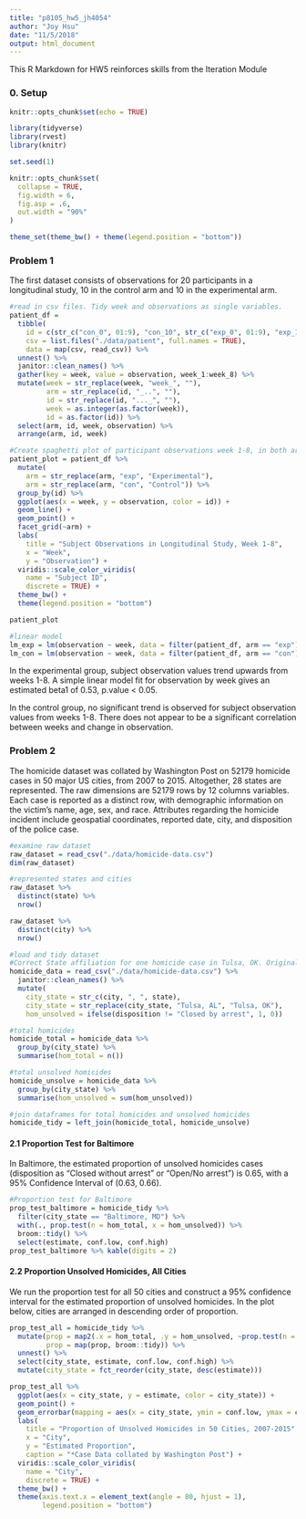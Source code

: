 ```yaml
---
title: "p8105_hw5_jh4054"
author: "Joy Hsu"
date: "11/5/2018"
output: html_document
---
```


This R Markdown for HW5 reinforces skills from the Iteration Module

### 0. Setup

```r
knitr::opts_chunk$set(echo = TRUE)

library(tidyverse)
library(rvest)
library(knitr)

set.seed(1)

knitr::opts_chunk$set(
  collapse = TRUE,
  fig.width = 6,
  fig.asp = .6,
  out.width = "90%"
)

theme_set(theme_bw() + theme(legend.position = "bottom"))
```

### Problem 1

The first dataset consists of observations for 20 participants in a longitudinal study, 10 in the control arm and 10 in the experimental arm. 
```r
#read in csv files. Tidy week and observations as single variables. 
patient_df = 
  tibble(
    id = c(str_c("con_0", 01:9), "con_10", str_c("exp_0", 01:9), "exp_10"),
    csv = list.files("./data/patient", full.names = TRUE),
    data = map(csv, read_csv)) %>% 
  unnest() %>% 
  janitor::clean_names() %>% 
  gather(key = week, value = observation, week_1:week_8) %>% 
  mutate(week = str_replace(week, "week_", ""),
         arm = str_replace(id, "_..", ""),
         id = str_replace(id, "..._", ""),
         week = as.integer(as.factor(week)),
         id = as.factor(id)) %>% 
  select(arm, id, week, observation) %>%
  arrange(arm, id, week)

#Create spaghetti plot of participant observations week 1-8, in both arms
patient_plot = patient_df %>% 
  mutate(
    arm = str_replace(arm, "exp", "Experimental"),
    arm = str_replace(arm, "con", "Control")) %>% 
  group_by(id) %>% 
  ggplot(aes(x = week, y = observation, color = id)) +
  geom_line() +
  geom_point() +
  facet_grid(~arm) +
  labs(
    title = "Subject Observations in Longitudinal Study, Week 1-8",
    x = "Week",
    y = "Observation") + 
  viridis::scale_color_viridis(
    name = "Subject ID", 
    discrete = TRUE) +
  theme_bw() +
  theme(legend.position = "bottom")

patient_plot

#linear model
lm_exp = lm(observation ~ week, data = filter(patient_df, arm == "exp")) %>% broom::tidy() %>% mutate(sig = p.value < 0.05)
lm_con = lm(observation ~ week, data = filter(patient_df, arm == "con")) %>% broom::tidy() %>% mutate(sig = p.value < 0.05)
```

In the experimental group, subject observation values trend upwards from weeks 1-8. A simple linear model fit for observation by week gives an estimated beta1 of 0.53, p.value < 0.05. 

In the control group, no significant trend is observed for subject observation values from weeks 1-8. There does not appear to be a significant correlation between weeks and change in observation. 

### Problem 2

The homicide dataset was collated by Washington Post on 52179 homicide cases in 50 major US cities, from 2007 to 2015. Altogether, 28 states are represented. The raw dimensions are 52179 rows by 12 columns variables. Each case is reported as a distinct row, with demographic information on the victim's name, age, sex, and race. Attributes regarding the homicide incident include geospatial coordinates, reported date, city, and disposition of the police case. 
```r
#examine raw dataset
raw_dataset = read_csv("./data/homicide-data.csv")
dim(raw_dataset)

#represented states and cities
raw_dataset %>% 
  distinct(state) %>% 
  nrow()

raw_dataset %>% 
  distinct(city) %>% 
  nrow()
```

```r
#load and tidy dataset
#Correct State affiliation for one homicide case in Tulsa, OK. Original case had incorrect state as Tulsa, AL
homicide_data = read_csv("./data/homicide-data.csv") %>% 
  janitor::clean_names() %>% 
  mutate(
    city_state = str_c(city, ", ", state),
    city_state = str_replace(city_state, "Tulsa, AL", "Tulsa, OK"),
    hom_unsolved = ifelse(disposition != "Closed by arrest", 1, 0))

#total homicides
homicide_total = homicide_data %>% 
  group_by(city_state) %>% 
  summarise(hom_total = n())

#total unsolved homicides
homicide_unsolve = homicide_data %>% 
  group_by(city_state) %>% 
  summarise(hom_unsolved = sum(hom_unsolved))

#join dataframes for total homicides and unsolved homicides
homicide_tidy = left_join(homicide_total, homicide_unsolve)
```

#### 2.1 Proportion Test for Baltimore

In Baltimore, the estimated proportion of unsolved homicides cases (disposition as “Closed without arrest” or “Open/No arrest”) is 0.65, with a 95% Confidence Interval of (0.63, 0.66). 
```r
#Proportion test for Baltimore
prop_test_baltimore = homicide_tidy %>% 
  filter(city_state == "Baltimore, MD") %>% 
  with(., prop.test(n = hom_total, x = hom_unsolved)) %>% 
  broom::tidy() %>% 
  select(estimate, conf.low, conf.high)
prop_test_baltimore %>% kable(digits = 2)
```

#### 2.2 Proportion Unsolved Homicides, All Cities

We run the proportion test for all 50 cities and construct a 95% confidence interval for the estimated proportion of unsolved homicides. In the plot below, cities are arranged in descending order of proportion. 
```r
prop_test_all = homicide_tidy %>% 
  mutate(prop = map2(.x = hom_total, .y = hom_unsolved, ~prop.test(n = .x, x = .y)),
         prop = map(prop, broom::tidy)) %>% 
  unnest() %>% 
  select(city_state, estimate, conf.low, conf.high) %>% 
  mutate(city_state = fct_reorder(city_state, desc(estimate)))

prop_test_all %>% 
  ggplot(aes(x = city_state, y = estimate, color = city_state)) +
  geom_point() +
  geom_errorbar(mapping = aes(x = city_state, ymin = conf.low, ymax = conf.high)) + 
  labs(
    title = "Proportion of Unsolved Homicides in 50 Cities, 2007-2015",
    x = "City",
    y = "Estimated Proportion",
    caption = "*Case Data collated by Washington Post") + 
  viridis::scale_color_viridis(
    name = "City", 
    discrete = TRUE) +
  theme_bw() +
  theme(axis.text.x = element_text(angle = 80, hjust = 1), 
        legend.position = "bottom")
```